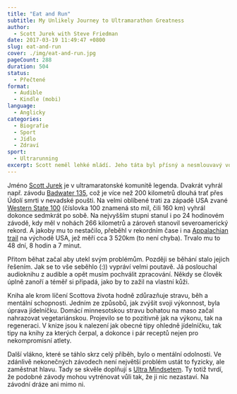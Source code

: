 ```yaml
---
title: "Eat and Run"
subtitle: My Unlikely Journey to Ultramarathon Greatness
author:
  - Scott Jurek with Steve Friedman
date: 2017-03-19 11:49:47 +0800
slug: eat-and-run
cover: ./img/eat-and-run.jpg
pageCount: 288
duration: 504
status:
  - Přečtené
format:
  - Audible
  - Kindle (mobi)
language:
  - Anglicky
categories:
  - Biografie
  - Sport
  - Jídlo
  - Zdraví
sport:
  - Ultrarunning
excerpt: Scott neměl lehké mládí. Jeho táta byl přísný a nesmlouvavý voják. Namísto hraní s kamarády často rovnal dřevo. Matka začala upoštět věci, znak přicházející roztroušené sklerózy, když Scottovi bylo zhruba 6 let. Sám měl vysoký tlak a nic nenasvědčovalo tomu, že dosáhne něčeho znamenitého. Tyhle překážky ho ale nezastavily, naopak, vytrénovaly jeho vůli, odolnost a houževnatost. A právě tyhle vlastnosti naplno zúročil v ultrarunningu.
---
```


Jméno <a href="http://www.scottjurek.com/about-scott/" target="_blank">Scott Jurek</a> je v ultramaratonské komunitě legenda. Dvakrát vyhrál např. závodu [Badwater 135](http://www.badwater.com/event/badwater-135/), což je více než 200 kilometrů dlouhá trať přes Údolí smrti v nevadské poušti. Na velmi oblíbené trati za západě USA zvané <a href="http://www.wser.org/history-year-by-year/" target="_blank">Western State 100</a> (číslovka 100 znamená sto mil, čili 160 km) vyhrál dokonce sedmkrát po sobě. Na nejvyšším stupni stanul i po 24 hodinovém závodě, kdy měl v nohách 266 kilometrů a zároveň stanovil severoamerický rekord. A jakoby mu to nestačilo, přeběhl v rekordním čase i na <a href="http://www.scottjurek.com/appalachian-trail/" target="_blank">Appalachian trail</a> na východě USA, jež měří cca 3 520km (to není chyba). Trvalo mu to 48 dní, 8 hodin a 7 minut.

Přitom běhat začal aby utekl svým problémům. Později se běhání stalo jejich řešením. Jak se to vše seběhlo (:)) vypráví velmi poutavě. Já poslouchal audioknihu z audible a opět musím pochválit zpracování. Někdy se člověk úplně zanoří a téměř si připadá, jako by to zažil na vlastní kůži.

Kniha ale krom líčení Scottova života hodně zdůrazňuje stravu, běh a mentální schopnosti. Jedním ze způsobů, jak zvýšit svoji výkonnost, byla úprava jídelníčku. Domácí minnesotskou stravu bohatou na maso začal nahrazovat vegetariánskou. Projevilo se to pozitivně jak na výkonu, tak na regeneraci. V knize jsou k nalezení jak obecné tipy ohledně jídelníčku, tak tipy na knihy za kterých čerpal, a dokonce i pár receptů nejen pro nekompromisní atlety.

Další vlákno, které se táhlo skrz celý příběh, bylo o mentální odolnosti. Ve zdánlivě nekonečných závodech není největší problém ustát to fyzicky, ale zaměstnat hlavu. Tady se skvěle doplňují s <a href="http://jenahajek.com/knihy/the-ultra-mindset/" target="_blank">Ultra Mindsetem</a>. Ty totiž tvrdí, že podobné závody mohou vytrénovat vůli tak, že ji nic nezastaví. Na závodní dráze ani mimo ni.
